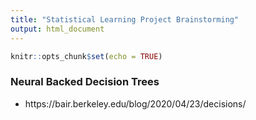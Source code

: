 ```yaml
---
title: "Statistical Learning Project Brainstorming"
output: html_document
---
```


```r
knitr::opts_chunk$set(echo = TRUE)
```

### Neural Backed Decision Trees

+ https://bair.berkeley.edu/blog/2020/04/23/decisions/